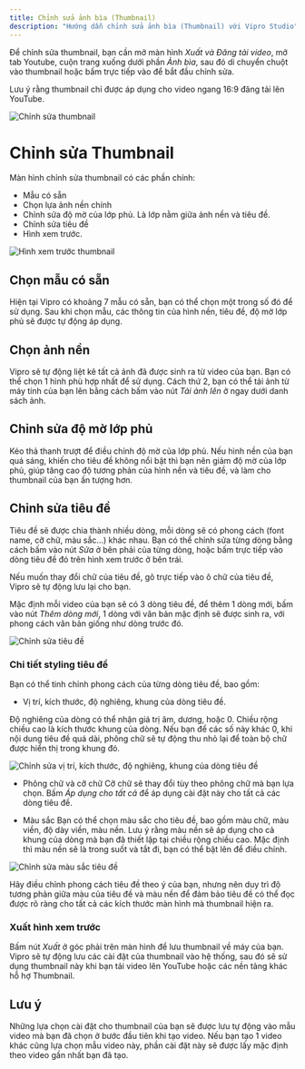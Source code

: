 ```yaml
---
title: Chỉnh sửa ảnh bìa (Thumbnail)
description: "Hướng dẫn chỉnh sửa ảnh bìa (Thumbnail) với Vipro Studio"
---
```


Để chỉnh sửa thumbnail, bạn cần mở màn hình _Xuất và Đăng tải video_, mở tab Youtube, cuộn trang xuống dưới phần _Ảnh bìa_, sau đó di chuyển chuột vào thumbnail hoặc bấm trực tiếp vào để bắt đầu chỉnh sửa.

Lưu ý rằng thumbnail chỉ được áp dụng cho video ngang 16:9 đăng tải lên YouTube.

<img
  src='/images/usage/publish-video/thumbnail-editor.jpg'
  alt='Chỉnh sửa thumbnail'
  className='rounded-lg'
/>

# Chỉnh sửa Thumbnail

Màn hình chỉnh sửa thumbnail có các phần chính:

- Mẫu có sẵn
- Chọn lựa ảnh nền chính
- Chỉnh sửa độ mờ của lớp phủ. Là lớp nằm giữa ảnh nền và tiêu đề.
- Chỉnh sửa tiêu đề
- Hình xem trước.

<img
  src='/images/usage/publish-video/thumbnail-editor-preview.jpg'
  alt='Hình xem trước thumbnail'
  className='rounded-lg'
/>

## Chọn mẫu có sẵn

Hiện tại Vipro có khoảng 7 mẫu có sẵn, bạn có thể chọn một trong số đó để sử dụng. Sau khi chọn mẫu, các thông tin của hình nền, tiêu đề, độ mờ lớp phủ sẽ được tự động áp dụng.

## Chọn ảnh nền

Vipro sẽ tự động liệt kê tất cả ảnh đã được sinh ra từ video của bạn. Bạn có thể chọn 1 hình phù hợp nhất để sử dụng.
Cách thứ 2, bạn có thể tải ảnh từ máy tính của bạn lên bằng cách bấm vào nút _Tải ảnh lên_ ở ngay dưới danh sách ảnh.

## Chỉnh sửa độ mờ lớp phủ

Kéo thả thanh trượt để điều chỉnh độ mờ của lớp phủ. Nếu hình nền của bạn quá sáng, khiến cho tiêu đề không nổi bật thì bạn nên giảm độ mờ của lớp phủ, giúp tăng cao độ tương phản của hình nền và tiêu đề, và làm cho thumbnail của bạn ấn tượng hơn.

## Chỉnh sửa tiêu đề

Tiêu đề sẽ được chia thành nhiều dòng, mỗi dòng sẽ có phong cách (font name, cỡ chữ, màu sắc...) khác nhau. Bạn có thể chỉnh sửa từng dòng bằng cách bấm vào nút _Sửa_ ở bên phải của từng dòng, hoặc bấm trực tiếp vào dòng tiêu đề đó trên hình xem trước ở bên trái.

Nếu muốn thay đổi chữ của tiêu đề, gõ trực tiếp vào ô chữ của tiêu đề, Vipro sẽ tự động lưu lại cho bạn.

Mặc định mỗi video của bạn sẽ có 3 dòng tiêu đề, để thêm 1 dòng mới, bấm vào nút _Thêm dòng mới_, 1 dòng với văn bản mặc định sẽ được sinh ra, với phong cách văn bản giống như dòng trước đó.

<img
  src='/images/usage/publish-video/thumbnail-editor-edit-title.jpg'
  alt='Chỉnh sửa tiêu đề'
  className='rounded-lg'
/>

### Chi tiết styling tiêu đề

Bạn có thể tinh chỉnh phong cách của từng dòng tiêu đề, bao gồm:

- Vị trí, kích thước, độ nghiêng, khung của dòng tiêu đề.

Độ nghiêng của dòng có thể nhận giá trị âm, dương, hoặc 0.
Chiều rộng chiều cao là kích thước khung của dòng. Nếu bạn để các số này khác 0, khi nội dung tiêu đề quá dài, phông chữ sẽ tự động thu nhỏ lại để toàn bộ chữ được hiển thị trong khung đó.

<img
  src='/images/usage/publish-video/thumbnail-editor-edit-title-style.jpg'
  alt='Chỉnh sửa vị trí, kích thước, độ nghiêng, khung của dòng tiêu đề'
  className='rounded-lg'
/>

- Phông chữ và cỡ chữ
  Cỡ chữ sẽ thay đổi tùy theo phông chữ mà bạn lựa chọn. Bấm _Áp dụng cho tất cả_ để áp dụng cài đặt này cho tất cả các dòng tiêu đề.

- Màu sắc
  Bạn có thể chọn màu sắc cho tiêu đề, bao gồm màu chữ, màu viền, độ dày viền, màu nền. Lưu ý rằng màu nền sẽ áp dụng cho cả khung của dòng mà bạn đã thiết lập tại chiều rộng chiều cao.
  Mặc định thì màu nền sẽ là trong suốt và tắt đi, bạn có thể bật lên để điều chỉnh.

<img
  src='/images/usage/publish-video/thumbnail-editor-edit-title-style-color.jpg'
  alt='Chỉnh sửa màu sắc tiêu đề'
  className='rounded-lg'
/>

Hãy điều chỉnh phong cách tiêu đề theo ý của bạn, nhưng nên duy trì độ tương phản giữa màu của tiêu đề và màu nền để đảm bảo tiêu đề có thể đọc được rõ ràng cho tất cả các kích thước màn hình mà thumbnail hiện ra.

### Xuất hình xem trước

Bấm nút _Xuất_ ở góc phải trên màn hình để lưu thumbnail về máy của bạn. Vipro sẽ tự động lưu các cài đặt của thumbnail vào hệ thống, sau đó sẽ sử dụng thumbnail này khi bạn tải video lên YouTube hoặc các nền tảng khác hỗ hợ Thumbnail.

## Lưu ý

Những lựa chọn cài đặt cho thumbnail của bạn sẽ được lưu tự động vào mẫu video mà bạn đã chọn ở bước đầu tiên khi tạo video. Nếu bạn tạo 1 video khác cũng lựa chọn mẫu video này, phần cài đặt này sẽ được lấy mặc định theo video gần nhất bạn đã tạo.
